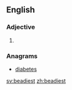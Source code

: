 ==English==

===Adjective===
{{head|en|adjective superlative form}}

# {{en-superlative of|beady}}

===Anagrams===
* [[diabetes#English|diabetes]]

[[sv:beadiest]]
[[zh:beadiest]]